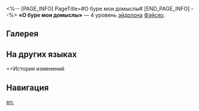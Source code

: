 <%-- [PAGE_INFO]
PageTitle=#О буре мои домыслы#
[END_PAGE_INFO] --%>
{{Эйдолон Инфобокс
|Название         = О буре мои домыслы
|Изображение      = Эйдолон О буре мои домыслы.png
|Персонаж         = Фэйсяо
|Уровень          = 4
|Длительность     = 
|Описание         = Урон стойкости {{Доп эффект|бонус-атаки}}, описанной в таланте персонажа, повышается на 100%. Когда персонаж выполняет бонус-атаку, его скорость повышается на 8% на 2 хода.
|Свойство1        = 
|Масштабирование1 = 
}}
'''«О буре мои домыслы»''' — 4 уровень [[эйдолон]]а [[Фэйсяо]].

==Галерея==
{{Галерея|position=left|captionalign=center
|Персонаж Фэйсяо Эйдолон 4.png|Осколок Эйдолона
}}

==На других языках==
{{На других языках
|en   = Stormward I Hear
|zhs  = 驱飓听冰
|zht  = 驅颶聽冰
|ja   = {{Rubi|胆大心小|たんだいしんしょう}}
|ko   = 대담하고 신중하게
|es   = Susurro del hielo en la ventisca
|fr   = Chant de la tempête
|ru   = О буре мои домыслы
|th   = Stormward I Hear
|vi   = Cẩn Trọng Phong Ba
|de   = Wachsamkeit des Sturms
|id   = Stormward I Hear
|pt   = À Tempestade Eu Ouço
}}

==История изменений
{{История изменений|3.5}}

==Навигация==
{{Навык Навбокс|Фэйсяо}}

[[en:]]